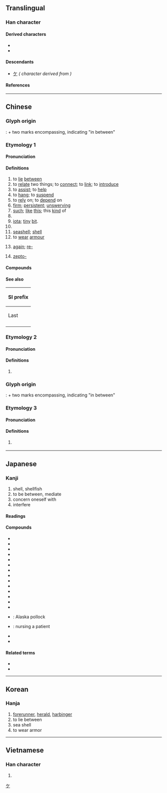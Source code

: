 {{also|个}}
{{character info/new}}
==Translingual==
{{stroke order|type=bw}}
{{stroke order|type=animate}}

===Han character===
{{Han char|rn=9|rad=人|as=02|sn=4|four=80220|canj=OLL|ids=⿱人⿰丿丨}}

====Derived characters====
* {{l|mul|[[价]], [[吤]], [[圿]], [[妎]], [[㜾]], [[尬]], [[𡵚]], [[㠹]], [[忦]], [[扴]], [[𣲤]], [[阶]], [[斺]], [[𭨫]], [[𬂣]], [[𣬫]], [[炌]], [[𤘦]], [[𭷼]], [[玠]], [[𭺝]], [[祄]], [[畍]], [[𥄍]], [[砎]], [[𥝵]], [[蚧]], [[衸]], [[𧣋]], [[䚸]], [[𧿩]], [[𫒌]], [[𩈋]], [[𩉡]], [[𩡺]]([[𩧦]]), [[骱]], [[魀]], [[魪]]([[𬶇]]), [[𭍲]], [[𩾴]], [[𪐱]], [[齘]]([[𬹼]])}}
* {{l|mul|[[𠇧]], [[㰡]], [[𬿋]], [[𬿷]], [[䲸]]([[𮭡]]), [[𭀐]], [[𠨴]], [[㝏]], [[岕]], [[芥]], [[界]], [[𪽐]], [[㖎]]/[[㖋]], [[𣓴]], [[䯰]], [[𢗊]], [[𠌕]]}}

====Descendants====
* [[ケ]] ''({{w|Katakana}} character derived from {{w|Man'yōgana}})''

====References====
{{Han ref|kx=0091.190|dkj=00359|dj=0194.040|hdz=10103.090|uh=4ECB}}

[[Category:Han characters from which katakana were derived|ケ]]

----

==Chinese==
{{zh-forms}}

===Glyph origin===
{{Han etym}}
{{liushu|ic}}: {{zh-l|*人|person}} + two marks encompassing, indicating "in between"
===Etymology 1===

====Pronunciation====
{{zh-pron
|m=jiè
|m-s=jiai4
|c=gaai3
|c-t=gai1
|g=
|h=pfs=n:kie/s:kiai
|j=
|mb=
|md=gái
|mn=kài
|mn-t=gai3
|w=2jia,2ka
|x=
|mc=y
|oc=y
|ma=
|cat=v,a,n,cls
}}

====Definitions====
{{zh-hanzi}}

# to [[lie]] [[between]]
# to [[relate]] two things; to [[connect]]; to [[link]]; to [[introduce]]
# to [[assist]]; to [[help]]
# to [[hang]]; to [[suspend]]
# to [[rely]] on; to [[depend]] on
# [[firm]]; [[persistent]]; [[unswerving]]
# [[such]]; [[like]] [[this]]; this [[kind]] of
# {{zh-original|界|boundary; role; duty}}
# [[iota]]; [[tiny]] [[bit]]. {{zh-alt-form|芥}}
# {{zh-classifier|people or copper coins}}
# [[seashell]]; [[shell]]
# to [[wear]] [[armour]]
# {{lb|zh|Min Dong}} [[again]]; [[re-]]
# {{lb|zh|loanword|Taiwan}} [[zepto-]] {{gloss|[[Appendix:SI units|SI unit]] prefix}}

====Compounds====
{{zh-der|介詞|介乎|介懷|介殼|介然|介入|介紹|介紹人|介紹信|介意|介音|介於|介質|介子|紹介|一介|一介不取|不介意|不足介意|中介|中介社團|人機介面|介丘|介之推|介介|介冑|介圭|介士|介壽|介夫|介居|介山|介幘|介弟|介殼蟲|介母|介特|介石|介福|介立|介紹所|介蟲|介電質|介面卡|介面板|仲介|仲介公司|卡介苗|大眾媒介|婚友介紹|媒介|媒介體|孤介|嶮介|并介之人|引介|張介賓|拘介|推介|收介|新聞媒介|橫行介士|毫不介意|江介|清介|煞有介事|狷介|簡介|纖介|耿介|耿介之士|自我介紹|褒采一介|評介|譯介|貴介|輕車介士|酒介齊眉|隱介藏形|鱗介|龍介|介休}}

====See also====
{| class="wikitable"
! colspan=3 | SI prefix
|-
! Last
!
! Next
|-
| {{l|zh|[[阿]]}}
| {{lang|zh|[[介]]/[[仄]]}}
| {{l|zh|[[攸]]/[[幺]]}}
|}

===Etymology 2===

====Pronunciation====
{{zh-pron
|c=gai1
|dial=n
|cat=n
}}

====Definitions====
{{zh-hanzi}}

# {{lb|zh|Hong Kong}} {{n-g|Informal shorthand for {{zh-l|雞|gai1}}.}}

===Glyph origin===
{{Han etym}}
{{liushu|ic}}: {{zh-l|*人|person}} + two marks encompassing, indicating "in between"

===Etymology 3===

====Pronunciation====
{{zh-pron
|h=pfs=ke
|cat=particle
}}

====Definitions====
{{zh-hanzi}}
# {{lb|zh|Hakka}} {{zh-alt-form|个|[[possessive]] particle}}

----

==Japanese==

===Kanji===
{{ja-kanji|grade=c|rs=人02}}

# shell, shellfish
# to be between, mediate
# concern oneself with
# interfere

====Readings====
{{ja-readings
|goon=け
|kanon=かい
|kun=たす-ける, すけ-
|nanori=あき
}}

====Compounds====
{{der-top|Compounds}}
* {{ja-l|介意}}
* {{ja-l|介懐}}
* {{ja-l|介居}}
* {{ja-r|介%護|かい%ご}}
* {{ja-l|介在}}
* {{ja-l|介子}}
* {{ja-r|介%錯|かい%しゃく}}
* {{ja-r|介%助|かい%じょ}}
* {{ja-l|介心}}
* {{ja-r|介%入|かい%にゅう}}
* {{ja-l|介馬}}
* {{ja-r|介%抱|かい%ほう}}
* {{ja-l|介殻}}
* {{ja-r|介%甲|かい%こう}}
* {{ja-r|介%党%鱈|すけ%とう%だら}}: Alaska pollock
* {{ja-r|介%病|かい%びょう}}: nursing a patient
* {{ja-l|介卵}}
* {{ja-l|介鱗}}
{{der-bottom}}

====Related terms====
* {{l|ja|介する}}
* {{l|ja|介添え}}

----

==Korean==

===Hanja===
{{ko-hanja|hangeul=개}}

# [[forerunner]], [[herald]], [[harbinger]]
# to lie between
# sea shell
# to wear armor

----

==Vietnamese==

===Han character===
{{vi-hantu|giới|rs=人02}}

# {{defn|lang=vi|sort=人02}}